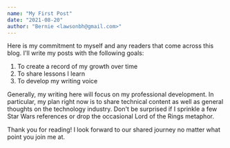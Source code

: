 ```yaml
---
name: "My First Post"
date: "2021-08-20"
author: "Bernie <lawsonbh@gmail.com>"
---
```


Here is my commitment to myself and any readers that come across this blog. I'll write my posts with the following goals:

1. To create a record of my growth over time
2. To share lessons I learn
3. To develop my writing voice

Generally, my writing here will focus on my professional development. In particular, my plan right now is to share technical content as well as general thoughts on the technology industry. Don't be surprised if I sprinkle a few Star Wars references or drop the occasional Lord of the Rings metaphor.

Thank you for reading! I look forward to our shared journey no matter what point you join me at.
